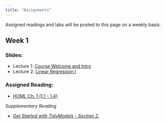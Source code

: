```yaml
---
title: "Assignments"
---
```


<p style="color: #ba5e00">

Assigned readings and labs will be posted to this page on a weekly basis.

</p>

## Week 1

### Slides:

-   Lecture 1: [Course Welcome and Intro](https://ucsb.app.box.com/file/1409385618047)
-   Lecture 2: [Linear Regression I](https://ucsb.box.com/s/b2jc24p3lwfcize0a288it9yavfi0h05)

### Assigned Reading:

-   [HOML Ch. 1 (1.1 - 1.4)](https://bradleyboehmke.github.io/HOML/intro.html)

*Supplementary Reading*

-   [*Get Started with TidyModels - Section 2.*](https://www.tidymodels.org/start/recipes/)

### 
